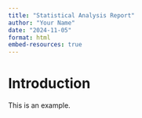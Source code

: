 ```yaml
---
title: "Statistical Analysis Report"
author: "Your Name"
date: "2024-11-05"
format: html
embed-resources: true
---
```


# Introduction

This is an example.